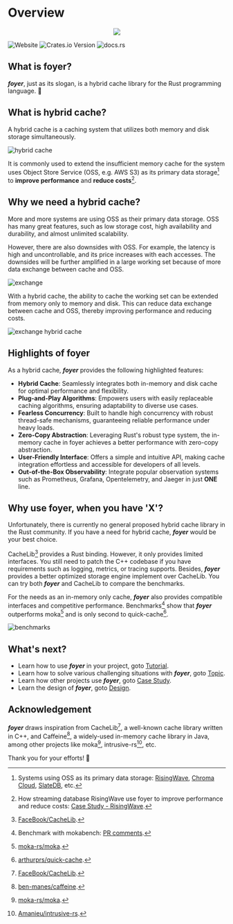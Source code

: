 
# Overview

<p align="center">
  <img src="/img/logo/slogan.min.svg" style={{ 'width': '280px' }} />
</p>

<div style={{ 'text-align': 'center' }}>

![Website](https://img.shields.io/website?url=https%3A%2F%2Ffoyer.rs&up_message=foyer.rs&style=for-the-badge&logo=rust&labelColor=555555)
![Crates.io Version](https://img.shields.io/crates/v/foyer?style=for-the-badge&logo=docs.rs&labelColor=555555)
![docs.rs](https://img.shields.io/docsrs/foyer?style=for-the-badge&logo=docs.rs&labelColor=555555)

</div>

## What is foyer?

***foyer***, just as its slogan, is a hybrid cache library for the Rust programming language. 🦀

## What is hybrid cache?

A hybrid cache is a caching system that utilizes both memory and disk storage simultaneously.

<div style={{ 'text-align': 'center' }}>

  ![hybrid cache](./assets/hybrid-cache.svg)
  
</div>

It is commonly used to extend the insufficient memory cache for the system uses Object Store Service (OSS, e.g. AWS S3) as its primary data storage[^oss-dia] to **improve performance** and **reduce costs**[^risingwave].

## Why we need a hybrid cache?

More and more systems are using OSS as their primary data storage. OSS has many great features, such as low storage cost, high availability and durability, and almost unlimited scalability.

However, there are also downsides with OSS. For example, the latency is high and uncontrollable, and its price increases with each accesses. The downsides will be further amplified in a large working set because of more data exchange between cache and OSS.

<div style={{ 'text-align': 'center' }}>

  ![exchange](./assets/exchange.svg)
  
</div>

With a hybrid cache, the ability to cache the working set can be extended from memory only to memory and disk. This can reduce data exchange between cache and OSS, thereby improving performance and reducing costs.

<div style={{ 'text-align': 'center' }}>

  ![exchange hybrid cache](./assets/exchange-hybrid-cache.svg)

</div>

## Highlights of foyer

As a hybrid cache, ***foyer*** provides the following highlighted features:

- **Hybrid Cache**: Seamlessly integrates both in-memory and disk cache for optimal performance and flexibility.
- **Plug-and-Play Algorithms**: Empowers users with easily replaceable caching algorithms, ensuring adaptability to diverse use cases.
- **Fearless Concurrency**: Built to handle high concurrency with robust thread-safe mechanisms, guaranteeing reliable performance under heavy loads.
- **Zero-Copy Abstraction**: Leveraging Rust's robust type system, the in-memory cache in foyer achieves a better performance with zero-copy abstraction.
- **User-Friendly Interface**: Offers a simple and intuitive API, making cache integration effortless and accessible for developers of all levels.
- **Out-of-the-Box Observability**: Integrate popular observation systems such as Prometheus, Grafana, Opentelemetry, and Jaeger in just **ONE** line.

## Why use foyer, when you have 'X'?

Unfortunately, there is currently no general proposed hybrid cache library in the Rust community. If you have a need for hybrid cache, ***foyer*** would be your best choice.

CacheLib[^cachelib] provides a Rust binding. However, it only provides limited interfaces. You still need to patch the C++ codebase if you have requirements such as logging, metrics, or tracing supports. Besides, ***foyer*** provides a better optimized storage engine implement over CacheLib. You can try both ***foyer*** and CacheLib to compare the benchmarks.

For the needs as an in-memory only cache, ***foyer*** also provides compatible interfaces and competitive performance. Benchmarks[^benchmark] show that ***foyer*** outperforms moka[^moka] and is only second to quick-cache[^quick-cache].

<div style={{ 'text-align': 'center' }}>

  ![benchmarks](./assets/benchmarks.svg)

</div>

## What's next?

- Learn how to use ***foyer*** in your project, goto [Tutorial](/docs/category/tutorial).
- Learn how to solve various challenging situations with ***foyer***, goto [Topic](/docs/category/topic).
- Learn how other projects use ***foyer***, goto [Case Study](/docs/category/case-study).
- Learn the design of ***foyer***, goto [Design](/docs/category/design).

## Acknowledgement

***foyer*** draws inspiration from CacheLib[^cachelib], a well-known cache library written in C++, and Caffeine[^caffeine], a widely-used in-memory cache library in Java, among other projects like moka[^moka], intrusive-rs[^intrusive-rs], etc.

Thank you for your efforts! 🥰

[^oss-dia]: Systems using OSS as its primary data storage: [RisingWave](https://github.com/risingwavelabs/risingwave), [Chroma Cloud](https://github.com/chroma-core/chroma), [SlateDB](https://github.com/slatedb/slatedb), etc.

[^risingwave]: How streaming database RisingWave use foyer to improve performance and reduce costs: [Case Study - RisingWave](/docs/case-study/risingwave).

[^cachelib]: [FaceBook/CacheLib](https://github.com/facebook/cachelib).

[^benchmark]: Benchmark with mokabench[^mokabench]: [PR comments](https://github.com/moka-rs/mokabench/pull/20#issuecomment-2080429290).

[^moka]: [moka-rs/moka](https://github.com/moka-rs/moka).

[^quick-cache]: [arthurprs/quick-cache](https://github.com/arthurprs/quick-cache).

[^caffeine]: [ben-manes/caffeine](https://github.com/ben-manes/caffeine).

[^intrusive-rs]: [Amanieu/intrusive-rs](https://github.com/Amanieu/intrusive-rs).

[^mokabench]: [moka-rs/mokabench](https://github.com/moka-rs/mokabench).

<TestSvg />
<TTestSvg />